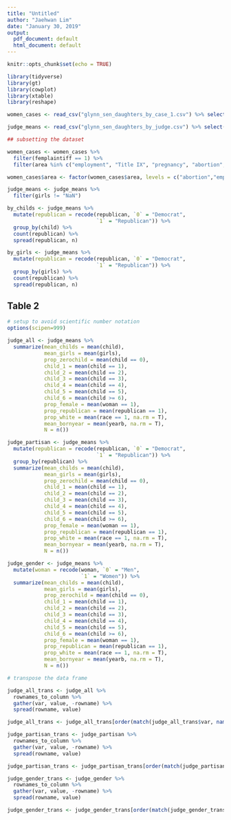 ```yaml
---
title: "Untitled"
author: "Jaehwan Lim"
date: "January 30, 2019"
output:
  pdf_document: default
  html_document: default
---
```


```r
knitr::opts_chunk$set(echo = TRUE)
```

```r
library(tidyverse)
library(gt)
library(cowplot)
library(xtable)
library(reshape)

women_cases <- read_csv("glynn_sen_daughters_by_case_1.csv") %>% select(-X1) 

judge_means <- read_csv("glynn_sen_daughters_by_judge.csv") %>% select(-X1)

```

```r
## subsetting the dataset

women_cases <- women_cases %>%
  filter(femplaintiff == 1) %>%  
  filter(area %in% c("employment", "Title IX", "pregnancy", "abortion", "reproductive rights")) 

women_cases$area <- factor(women_cases$area, levels = c("abortion","employment","pregnancy","reproductive rights","Title IX"))

judge_means <- judge_means %>% 
  filter(girls != "NaN")

```

```r
by_childs <- judge_means %>% 
  mutate(republican = recode(republican, `0` = "Democrat", 
                             `1` = "Republican")) %>% 
  group_by(child) %>%
  count(republican) %>% 
  spread(republican, n) 

by_girls <- judge_means %>% 
  mutate(republican = recode(republican, `0` = "Democrat", 
                             `1` = "Republican")) %>% 
  group_by(girls) %>%
  count(republican) %>% 
  spread(republican, n) 

```

## Table 2
```r
# setup to avoid scientific number notation
options(scipen=999)

judge_all <- judge_means %>%
  summarize(mean_childs = mean(child), 
            mean_girls = mean(girls), 
            prop_zerochild = mean(child == 0), 
            child_1 = mean(child == 1), 
            child_2 = mean(child == 2), 
            child_3 = mean(child == 3), 
            child_4 = mean(child == 4), 
            child_5 = mean(child == 5),
            child_6 = mean(child >= 6), 
            prop_female = mean(woman == 1), 
            prop_republican = mean(republican == 1), 
            prop_white = mean(race == 1, na.rm = T), 
            mean_bornyear = mean(yearb, na.rm = T), 
            N = n())

judge_partisan <- judge_means %>% 
  mutate(republican = recode(republican, `0` = "Democrat", 
                             `1` = "Republican")) %>% 
  group_by(republican) %>%
  summarize(mean_childs = mean(child), 
            mean_girls = mean(girls), 
            prop_zerochild = mean(child == 0), 
            child_1 = mean(child == 1), 
            child_2 = mean(child == 2), 
            child_3 = mean(child == 3), 
            child_4 = mean(child == 4), 
            child_5 = mean(child == 5),
            child_6 = mean(child >= 6), 
            prop_female = mean(woman == 1), 
            prop_republican = mean(republican == 1),
            prop_white = mean(race == 1, na.rm = T), 
            mean_bornyear = mean(yearb, na.rm = T), 
            N = n())

judge_gender <- judge_means %>% 
  mutate(woman = recode(woman, `0` = "Men", 
                        `1` = "Women")) %>%
  summarize(mean_childs = mean(child), 
            mean_girls = mean(girls), 
            prop_zerochild = mean(child == 0), 
            child_1 = mean(child == 1), 
            child_2 = mean(child == 2), 
            child_3 = mean(child == 3), 
            child_4 = mean(child == 4), 
            child_5 = mean(child == 5),
            child_6 = mean(child >= 6), 
            prop_female = mean(woman == 1), 
            prop_republican = mean(republican == 1), 
            prop_white = mean(race == 1, na.rm = T), 
            mean_bornyear = mean(yearb, na.rm = T), 
            N = n())

# transpose the data frame

judge_all_trans <- judge_all %>% 
  rownames_to_column %>%
  gather(var, value, -rowname) %>% 
  spread(rowname, value)

judge_all_trans <- judge_all_trans[order(match(judge_all_trans$var, names(judge_all))),]

judge_partisan_trans <- judge_partisan %>% 
  rownames_to_column %>%
  gather(var, value, -rowname) %>% 
  spread(rowname, value)

judge_partisan_trans <- judge_partisan_trans[order(match(judge_partisan_trans$var, names(judge_partisan))),]

judge_gender_trans <- judge_gender %>% 
  rownames_to_column %>%
  gather(var, value, -rowname) %>% 
  spread(rowname, value)

judge_gender_trans <- judge_gender_trans[order(match(judge_gender_trans$var, names(judge_gender))),]

```



